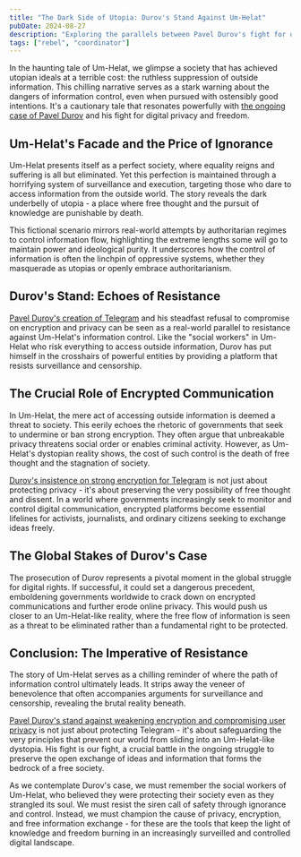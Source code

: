 ```yaml
---
title: "The Dark Side of Utopia: Durov's Stand Against Um-Helat"
pubDate: 2024-08-27
description: "Exploring the parallels between Pavel Durov's fight for digital freedom and the dystopian consequences of information suppression in Um-Helat"
tags: ["rebel", "coordinator"]
---
```


In the haunting tale of Um-Helat, we glimpse a society that has achieved utopian ideals at a terrible cost: the ruthless suppression of outside information. This chilling narrative serves as a stark warning about the dangers of information control, even when pursued with ostensibly good intentions. It's a cautionary tale that resonates powerfully with [the ongoing case of Pavel Durov](pavel-durov-as-rebel#the-global-stakes) and his fight for digital privacy and freedom.

## Um-Helat's Facade and the Price of Ignorance

Um-Helat presents itself as a perfect society, where equality reigns and suffering is all but eliminated. Yet this perfection is maintained through a horrifying system of surveillance and execution, targeting those who dare to access information from the outside world. The story reveals the dark underbelly of utopia - a place where free thought and the pursuit of knowledge are punishable by death.

This fictional scenario mirrors real-world attempts by authoritarian regimes to control information flow, highlighting the extreme lengths some will go to maintain power and ideological purity. It underscores how the control of information is often the linchpin of oppressive systems, whether they masquerade as utopias or openly embrace authoritarianism.

## Durov's Stand: Echoes of Resistance

[Pavel Durov's creation of Telegram](pavel-durov-as-rebel#telegrama-force-for-democracy) and his steadfast refusal to compromise on encryption and privacy can be seen as a real-world parallel to resistance against Um-Helat's information control. Like the "social workers" in Um-Helat who risk everything to access outside information, Durov has put himself in the crosshairs of powerful entities by providing a platform that resists surveillance and censorship.

## The Crucial Role of Encrypted Communication

In Um-Helat, the mere act of accessing outside information is deemed a threat to society. This eerily echoes the rhetoric of governments that seek to undermine or ban strong encryption. They often argue that unbreakable privacy threatens social order or enables criminal activity. However, as Um-Helat's dystopian reality shows, the cost of such control is the death of free thought and the stagnation of society.

[Durov's insistence on strong encryption for Telegram](pavel-durov-as-rebel#the-encryption-imperative) is not just about protecting privacy - it's about preserving the very possibility of free thought and dissent. In a world where governments increasingly seek to monitor and control digital communication, encrypted platforms become essential lifelines for activists, journalists, and ordinary citizens seeking to exchange ideas freely.

## The Global Stakes of Durov's Case

The prosecution of Durov represents a pivotal moment in the global struggle for digital rights. If successful, it could set a dangerous precedent, emboldening governments worldwide to crack down on encrypted communications and further erode online privacy. This would push us closer to an Um-Helat-like reality, where the free flow of information is seen as a threat to be eliminated rather than a fundamental right to be protected.

## Conclusion: The Imperative of Resistance

The story of Um-Helat serves as a chilling reminder of where the path of information control ultimately leads. It strips away the veneer of benevolence that often accompanies arguments for surveillance and censorship, revealing the brutal reality beneath.

[Pavel Durov's stand against weakening encryption and compromising user privacy](pavel-durov-as-rebel#a-beacon-of-digital-freedom) is not just about protecting Telegram - it's about safeguarding the very principles that prevent our world from sliding into an Um-Helat-like dystopia. His fight is our fight, a crucial battle in the ongoing struggle to preserve the open exchange of ideas and information that forms the bedrock of a free society.

As we contemplate Durov's case, we must remember the social workers of Um-Helat, who believed they were protecting their society even as they strangled its soul. We must resist the siren call of safety through ignorance and control. Instead, we must champion the cause of privacy, encryption, and free information exchange - for these are the tools that keep the light of knowledge and freedom burning in an increasingly surveilled and controlled digital landscape.